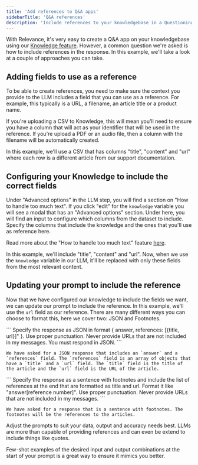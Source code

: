 ```yaml
---
title: 'Add references to Q&A apps'
sidebarTitle: 'Q&A references'
description: 'Include references to your knowledgebase in a Questioning and Answering app'
---
```


With Relevance, it's very easy to create a Q&A app on your knowledgebase using our [Knowledge feature](/tool/knowledge). However, a common question we're asked is how to include references in the response. In this example, we'll take a look at a couple of approaches you can take.

## Adding fields to use as a reference

To be able to create references, you need to make sure the context you provide to the LLM includes a field that you can use as a reference. For example, this typically is a URL, a filename, an article title or a product name.

If you're uploading a CSV to Knowledge, this will mean you'll need to ensure you have a column that will act as your identifier that will be used in the reference. If you're upload a PDF or an audio file, then a column with the filename will be automatically created.

In this example, we'll use a CSV that has columns "title", "content" and "url" where each row is a different article from our support documentation.

## Configuring your Knowledge to include the correct fields

Under "Advanced options" in the LLM step, you will find a section on "How to handle too much text". If you click "edit" for the `knowledge` variable you will see a modal that has an "Advanced options" section. Under here, you will find an input to configure which columns from the dataset to include. Specify the columns that include the knowledge and the ones that you'll use as reference here.

<Tip>Read more about the "How to handle too much text" feature [here](/tool/tool-steps/llms/how-to-handle-too-much-text).</Tip>

In this example, we'll include "title", "content" and "url". Now, when we use the `knowledge` variable in our LLM, it'll be replaced with only these fields from the most relevant content.

## Updating your prompt to include the reference

Now that we have configured our knowledge to include the fields we want, we can update our prompt to include the reference. In this example, we'll use the `url` field as our reference. There are many different ways you can choose to format this, here we cover two: JSON and Footnotes.

<Tabs>
  <Tab title="JSON">
    ```
    Specify the response as JSON in format { answer, references: [{title, url}]" }. Use proper punctuation. Never provide URLs that are not included in my messages. You must respond in JSON.
    ```

    We have asked for a JSON response that includes an `answer` and a `references` field. The `references` field is an array of objects that have a `title` and a `url` field. The `title` field is the title of the article and the `url` field is the URL of the article.
  </Tab>
  <Tab title="Footnotes">
    ```
    Specify the response as a sentence with footnotes and include the list of references at the end that are formatted as title and url. Format it like "answer[reference number]". Use proper punctuation. Never provide URLs that are not included in my messages.
    ```

    We have asked for a response that is a sentence with footnotes. The footnotes will be the references to the articles.
  </Tab>
</Tabs>

Adjust the prompts to suit your data, output and accuracy needs best. LLMs are more than capable of providing references and can even be extend to include things like quotes.

<Tip>Few-shot examples of the desired input and output combinations at the start of your prompt is a great way to ensure it mimics you better.</Tip>

